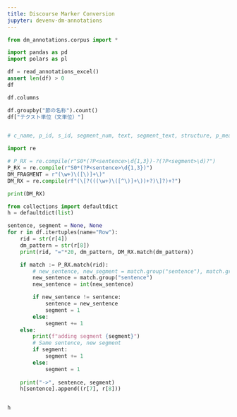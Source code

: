 ```yaml
---
title: Discourse Marker Conversion
jupyter: devenv-dm-annotations
---
```


```python
from dm_annotations.corpus import *

import pandas as pd
import polars as pl

df = read_annotations_excel()
assert len(df) > 0
df
```

```python
df.columns
```

<!--
['節の名称', '文段番号', '文番号', 'segment数', 'テクスト単位（文単位）', 'Segment文章', '文構造',
 '文段・意味', '叙述範囲', '主題の展開', 'テクスト単位；語連鎖　lexical　bundle', '非５２３項m九',
 '語連鎖：接続表現', '語連鎖：文末表現', '基本形', '文末表現意味機能分類', '備考', 'N=新情報', 'T=主題、']
-->

```python
df.groupby("節の名称").count()
df["テクスト単位（文単位）"]


# c_name, p_id, s_id, segment_num, text, segment_text, structure, p_meaning, _叙述範囲, _主題の展開, 

import re

# P_RX = re.compile(r"S0*(?P<sentence>\d{1,3})-?(?P<segment>\d)?")
P_RX = re.compile(r"S0*(?P<sentence>\d{1,3})")
DM_FRAGMENT = r"(\w+)\([\)]+\)"
DM_RX = re.compile(rf"(\[?(((\w+)\([^\)]+\))+?)\]?)+?")

print(DM_RX)

from collections import defaultdict
h = defaultdict(list)

sentence, segment = None, None
for r in df.itertuples(name="Row"):
    rid = str(r[4])
    dm_pattern = str(r[8])
    print(rid, "="*20, dm_pattern, DM_RX.match(dm_pattern))

    if match := P_RX.match(rid):
        # new_sentence, new_segment = match.group("sentence"), match.group("segment")
        new_sentence = match.group("sentence")
        new_sentence = int(new_sentence)

        if new_sentence != sentence:
            sentence = new_sentence
            segment = 1
        else:
            segment += 1
    else:
        print(f"adding segment {segment}")
        # Same sentence, new segment
        if segment:
            segment += 1
        else:
            segment = 1
        
    print("->", sentence, segment)
    h[sentence].append((r[7], r[8]))


h
```

